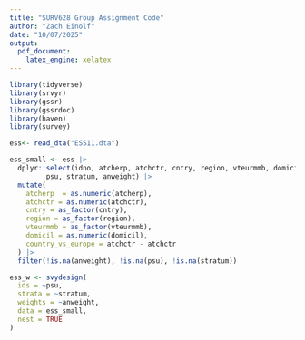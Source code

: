 ```yaml
---
title: "SURV628 Group Assignment Code"
author: "Zach Einolf"
date: "10/07/2025"
output:
  pdf_document:
    latex_engine: xelatex
---
```


```r
library(tidyverse)
library(srvyr)
library(gssr)
library(gssrdoc)
library(haven)
library(survey)
```


```r
ess<- read_dta("ESS11.dta")
```

```r
ess_small <- ess |> 
  dplyr::select(idno, atcherp, atchctr, cntry, region, vteurmmb, domicil,
         psu, stratum, anweight) |> 
  mutate(
    atcherp  = as.numeric(atcherp),
    atchctr = as.numeric(atchctr),
    cntry = as_factor(cntry),
    region = as_factor(region),
    vteurmmb = as_factor(vteurmmb),
    domicil = as.numeric(domicil),
    country_vs_europe = atchctr - atchctr
  ) |> 
  filter(!is.na(anweight), !is.na(psu), !is.na(stratum))
```

```r
ess_w <- svydesign(
  ids = ~psu,
  strata = ~stratum,
  weights = ~anweight,
  data = ess_small,
  nest = TRUE
)
```